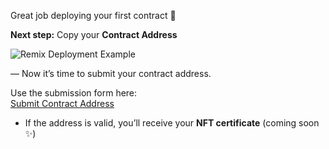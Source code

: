 Great job deploying your first contract 🎉

**Next step:** Copy your **Contract Address**

![Remix Deployment Example](/images/deploy-example.png)

— Now it’s time to submit your contract address.

Use the submission form here:  
[Submit Contract Address](https://example.com/submit)  

- If the address is valid, you’ll receive your **NFT certificate** (coming soon ✨)
